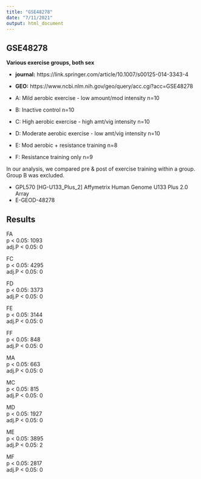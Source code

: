 ```yaml
---
title: "GSE48278"
date: "7/11/2021"
output: html_document
---
```



## GSE48278
**Various exercise groups, both sex**  

- **journal:** https://link.springer.com/article/10.1007/s00125-014-3343-4
- **GEO:** https://www.ncbi.nlm.nih.gov/geo/query/acc.cgi?acc=GSE48278


- A: Mild aerobic exercise - low amount/mod intensity n=10
- B: Inactive control n=10
- C: High aerobic exercise - high amt/vig intensity n=10
- D: Moderate aerobic exercise - low amt/vig intensity n=10
- E: Mod aerobic + resistance training n=8
- F: Resistance training only n=9

In our analysis, we compared pre & post of exercise training within a group. Group B was excluded.  


- GPL570	[HG-U133_Plus_2] Affymetrix Human Genome U133 Plus 2.0 Array
- E-GEOD-48278


## Results  
FA   
p < 0.05: 1093  
adj.P < 0.05: 0  
  
  
FC   
p < 0.05: 4295   
adj.P < 0.05: 0   


FD   
p < 0.05: 3373   
adj.P < 0.05: 0   


FE   
p < 0.05: 3144   
adj.P < 0.05: 0   


FF  
p < 0.05: 848   
adj.P < 0.05: 0   
 
 
MA   
p < 0.05: 663  
adj.P < 0.05: 0   


MC   
p < 0.05: 815   
adj.P < 0.05: 0   


MD   
p < 0.05: 1927   
adj.P < 0.05: 0   


ME  
p < 0.05: 3895   
adj.P < 0.05: 2   


MF   
p < 0.05: 2817   
adj.P < 0.05: 0  


